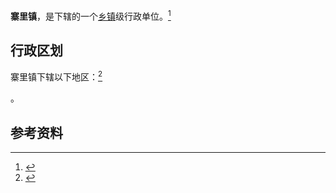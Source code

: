 {{中国乡级行政区|37/03/02/113/000}}

'''寨里镇'''，是{{PRC admin/fullname|37/03/02/113/000|3}}下辖的一个[[乡镇|乡镇]]级行政单位。<ref>{{PRC admin/ref sgc|{{PRC admin/parent|37/03/02/113/000}}}}</ref>

== 行政区划 ==

寨里镇下辖以下地区：<ref>{{PRC admin/ref sgc|37/03/02/113/000}}</ref>

{{PRC admin/children|37/03/02/113/000}}。

== 参考资料 ==

{{reflist}}

{{行政区划小作品}}
{{PRC admin/navcat|37/03/02/113/000}}